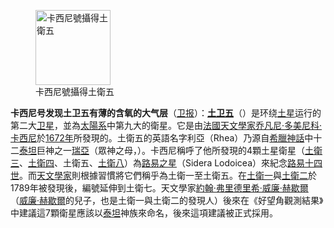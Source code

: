 [[File:PIA07763 Rhea full globe5.jpg|120px|left|卡西尼號攝得土衛五]]

'''卡西尼号发现土卫五有薄的含氧的大气层'''（[http://www.guardian.co.uk/science/2010/nov/25/oxygen-saturn-moon-rhea 卫报]）：'''[[土卫五]]'''（{{lang|en|Rhea}}）是环绕[[土星]]运行的第二大[[卫星]]，並為[[太陽系]]中第九大的衛星。它是由[[法國]][[天文學家]][[乔凡尼·多美尼科·卡西尼]]於[[1672年]]所發現的。土衛五的英語名字利亞（Rhea）乃源自[[希臘神話]]中十二[[泰坦]]巨神之一[[瑞亞]]（眾神之母，{{lang-el|Ρέα‎}}）。卡西尼稱呼了他所發現的4顆土星衛星（[[土衛三]]、[[土衛四]]、土衛五、[[土衛八]]）為[[路易之星]]（Sidera Lodoicea）來紀念[[路易十四世]]。而[[天文學家]]則根據習慣將它們稱乎為土衛一至土衛五。在[[土衛一]]與[[土衛二]]於1789年被發現後，編號延伸到土衛七。天文學家[[約翰·弗里德里希·威廉·赫歇爾]]（[[威廉·赫歇爾]]的兒子，也是土衛一與土衛二的發現人）後來在《好望角觀測結果》中建議這7顆衛星應該以[[泰坦]]神族來命名，後來這項建議被正式採用。